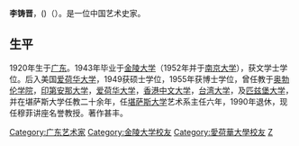 '''李铸晋'''，({{bd|1920年||2014年||catIdx=Li}})（{{lang-en|Li Chu-tsing}}）。是一位中国艺术史家。

==生平==
1920年生于[[广东|广东]]。1943年毕业于[[金陵大学|金陵大学]]（1952年并于[[南京大学|南京大学]]），获文学士学位。后入美国[[爱荷华大学|爱荷华大学]]，1949获硕士学位，1955年获博士学位，曾任教于[[奥勃伦学院|奥勃伦学院]]，[[印第安那大学|印第安那大学]]，[[爱荷华大学|爱荷华大学]]，[[香港中文大学|香港中文大学]]，[[台湾大学|台湾大学]]，及[[匹兹堡大学|匹兹堡大学]]，并在堪萨斯大学任教二十余年，任[[堪萨斯大学|堪萨斯大学]]艺术系主任六年，1990年退休，现任穆菲讲座名誉教授。著作甚丰。

{{DEFAULTSORT:L}}
[[Category:广东艺术家|Category:广东艺术家]]
[[Category:金陵大学校友|Category:金陵大学校友]]
[[Category:愛荷華大學校友|Category:愛荷華大學校友]]
[[Category:李姓|Z]]
